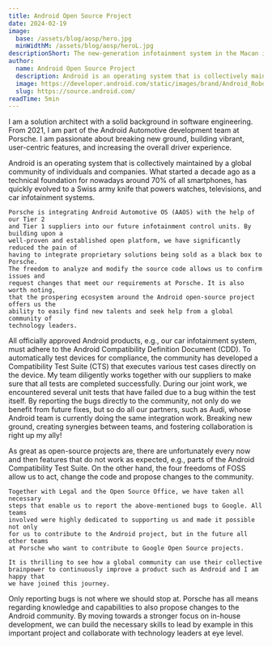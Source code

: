 ```yaml
---
title: Android Open Source Project
date: 2024-02-19
image: 
  base: /assets/blog/aosp/hero.jpg
  minWidthM: /assets/blog/aosp/heroL.jpg
descriptionShort: The new-generation infotainment system in the Macan is based on Android Automotive OS. In this contributor story, Michael Eichler highlights the benefits of building upon a well-proven and established open-source platform instead of having to reinvent the wheel.
author:
  name: Android Open Source Project
  description: Android is an operating system that is collectively maintained by a global community of individuals and companies. What started a decade ago as a technical foundation for nowadays around 70% of all smartphones, has quickly evolved to Swiss army knife that powers watches, televisions, and car infotainment systems.
  image: https://developer.android.com/static/images/brand/Android_Robot.png
  slug: https://source.android.com/
readTime: 5min
---
```


<ImageText imageSrc="/assets/blog/aosp/1.jpg" imageAlt="Macan, 2024, Porsche AG" theme="light" left
    title="Tell us a little more about yourself, your role at Porsche and what topics drive you.">
    I am a solution architect with a solid background in software engineering. From
    2021, I am part of the Android Automotive development team at Porsche. I am
    passionate about breaking new ground, building vibrant, user-centric features,
    and increasing the overall driver experience. 
</ImageText>

<ImageText imageSrc="/assets/blog/aosp/2.jpg" imageAlt="Macan, 2024, Porsche AG" theme="light"
    title="You are currently leading Porsche’s efforts around the Android open-source project. How would you explain your project to a five-year-old? What problem does your project solve for Porsche?">
    Android is an operating system that is collectively maintained by a global
    community of individuals and companies. What started a decade ago as a technical
    foundation for nowadays around 70% of all smartphones, has quickly evolved to a
    Swiss army knife that powers watches, televisions, and car infotainment systems.

    Porsche is integrating Android Automotive OS (AAOS) with the help of our Tier 2
    and Tier 1 suppliers into our future infotainment control units. By building upon a
    well-proven and established open platform, we have significantly reduced the pain of
    having to integrate proprietary solutions being sold as a black box to Porsche.
    The freedom to analyze and modify the source code allows us to confirm issues and
    request changes that meet our requirements at Porsche. It is also worth noting,
    that the prospering ecosystem around the Android open-source project offers us the
    ability to easily find new talents and seek help from a global community of
    technology leaders.
</ImageText>

<ImageText imageSrc="/assets/blog/aosp/3.jpg" imageAlt="Macan, 2024, Porsche AG" theme="light" left
    title="By contributing to AOSP, you have made a big step ahead in our FOSS movement. What was your initial motivation to take this path? Can you tell us why you have chosen to collaborate with an open-source community?">
    All officially approved Android products, e.g., our car infotainment system,
    must adhere to the Android Compatibility Definition Document (CDD). To
    automatically test devices for compliance, the community has developed a
    Compatibility Test Suite (CTS) that executes various test cases directly on the
    device. My team diligently works together with our suppliers to make sure that
    all tests are completed successfully. During our joint work, we encountered
    several unit tests that have failed due to a bug within the test itself. By
    reporting the bugs directly to the community, not only do we benefit from future
    fixes, but so do all our partners, such as Audi, whose Android team is currently
    doing the same integration work. Breaking new ground, creating synergies between
    teams, and fostering collaboration is right up my ally!
</ImageText>

<ImageText imageSrc="/assets/blog/aosp/4.jpg" imageAlt="Macan, 2024, Porsche AG" theme="light"
    title="What did you learn along the way? What were the benefits of this strategy for you, your team and Porsche?">
    As great as open-source projects are, there are unfortunately every now and then
    features that do not work as expected, e.g., parts of the Android Compatibility
    Test Suite. On the other hand, the four freedoms of FOSS allow us to act, change
    the code and propose changes to the community.

    Together with Legal and the Open Source Office, we have taken all necessary
    steps that enable us to report the above-mentioned bugs to Google. All teams
    involved were highly dedicated to supporting us and made it possible not only
    for us to contribute to the Android project, but in the future all other teams
    at Porsche who want to contribute to Google Open Source projects.

    It is thrilling to see how a global community can use their collective
    brainpower to continuously improve a product such as Android and I am happy that
    we have joined this journey.
</ImageText>

<ImageText imageSrc="/assets/blog/aosp/5.jpg" imageAlt="Macan, 2024, Porsche AG" theme="light" left
    title="With a glimpse into the future: What are your further plans for FOSS Contributions? Who would you like to see next joining our FOSS Contributor community?">
    Only reporting bugs is not where we should stop at. Porsche has all means
    regarding knowledge and capabilities to also propose changes to the Android
    community. By moving towards a stronger focus on in-house development, we can
    build the necessary skills to lead by example in this important project and
    collaborate with technology leaders at eye level.
</ImageText>
